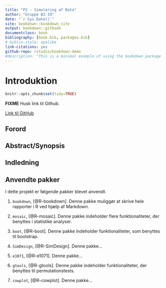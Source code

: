 ```yaml
--- 
title: "P2 - Simulering af Data"
author: "Gruppe B2-19"
date: "`r Sys.Date()`"
site: bookdown::bookdown_site
output: bookdown::gitbook
documentclass: book
bibliography: [book.bib, packages.bib]
# biblio-style: apalike
link-citations: yes
github-repo: rstudio/bookdown-demo
#description: "This is a minimal example of using the bookdown package to write a book. The output format for this example is bookdown::gitbook."
---
```


# Introduktion
```r
knitr::opts_chunk$set(tidy=TRUE)
```

__FIXME__ Husk link til Github.

[Link til GitHub](https://github.com/MadsCorfixen/Datavidenskab-P2/tree/master/Bookdown/bookdown-demo-master)

## Forord

## Abstract/Synopsis

## Indledning

## Anvendte pakker

I dette projekt er følgende pakker blevet anvendt.

1) ```bookdown```, [@R-bookdown]. Denne pakke muliggør at skrive hele rapporter i R ved hjælp af Markdown.

2) ```mosaic```, [@R-mosaic]. Denne pakke indeholder flere funktionaliteter, der benyttes i statistike analyser.

3) ```boot```, [@R-boot]. Denne pakke indeholder funktionaliteter, som benyttes til bootstrap.

4) ```SimDesign```, [@R-SimDesign]. Denne pakke...

5) ```e1071```, [@R-e1071]. Denne pakke...

6) ```gtools```, [@R-gtools]. Denne pakke indeholder funktionaliteter, der benyttes til permutationstests.

7) ```cowplot```, [@R-cowplot]. Denne pakke...
